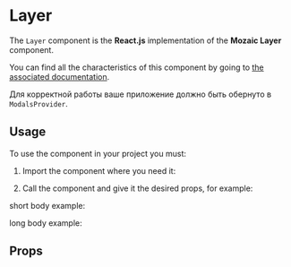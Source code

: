 
<Meta title="Components/Layer" component={Layer} />

# Layer

The `Layer` component is the **React.js** implementation of the **Mozaic Layer** component.

You can find all the characteristics of this component by going to [the associated documentation](https://mozaic.adeo.cloud/Components/Layer/).

Для корректной работы ваше приложение должно быть обернуто в `ModalsProvider`.

## Usage

To use the component in your project you must:

1. Import the component where you need it:

<Source language="javascript" code="import { Layer } from '@mozaic-ds/react';" />

2. Call the component and give it the desired props, for example:

short body example:

<Canvas withSource="open">
    <Story story={ShortBody} />
</Canvas>

long body example:

<Canvas withSource="open">
    <Story story={LongBody} />
</Canvas>

## Props

<ArgsTable of={Layer} />
